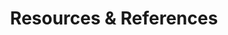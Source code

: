---
title: Resources & References
description: Internal tools, links, and documentation.
icon: 📚
order: 5
---